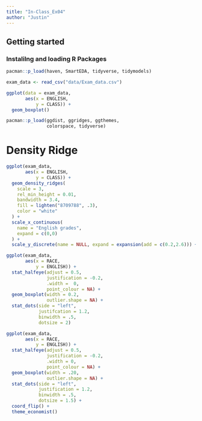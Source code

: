 ```yaml
---
title: "In-Class_Ex04"
author: "Justin"
---
```


## Getting started

### Instalilng and loading R Packages

```r
pacman::p_load(haven, SmartEDA, tidyverse, tidymodels)
```

```r
exam_data <- read_csv("data/Exam_data.csv")
```

```r
ggplot(data = exam_data,
       aes(x = ENGLISH,
           y = CLASS)) + 
  geom_boxplot()

```

```r
pacman::p_load(ggdist, ggridges, ggthemes,
               colorspace, tidyverse)
```

# Density Ridge

```r
ggplot(exam_data,
       aes(x = ENGLISH,
           y = CLASS)) + 
  geom_density_ridges(
    scale = 3,
    rel_min_height = 0.01,
    bandwidth = 3.4,
    fill = lighten("8709788", .3),
    color = "white"
  ) + 
  scale_x_continuous(
    name = "English grades",
    expand = c(0,0)
  ) + 
  scale_y_discrete(name = NULL, expand = expansion(add = c(0.2,2.6))) + theme_ridges()
```

```r
ggplot(exam_data,
       aes(x = RACE,
           y = ENGLISH)) +
  stat_halfeye(adjust = 0.5,
               justification = -0.2,
               .width =  0,
               point_colour = NA) +
  geom_boxplot(width = 0.2,
               outlier.shape = NA) +
  stat_dots(side = "left",
            justifcation = 1.2,
            binwidth = .5,
            dotsize = 2)
```

```r
ggplot(exam_data, 
       aes(x = RACE, 
           y = ENGLISH)) +
  stat_halfeye(adjust = 0.5,
               justification = -0.2,
               .width = 0,
               point_colour = NA) +
  geom_boxplot(width = .20,
               outlier.shape = NA) +
  stat_dots(side = "left", 
            justification = 1.2, 
            binwidth = .5,
            dotsize = 1.5) +
  coord_flip() +
  theme_economist()
```
